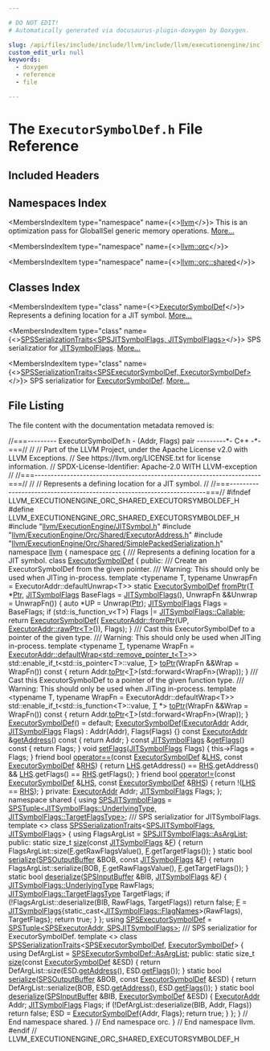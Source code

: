 ```yaml
---

# DO NOT EDIT!
# Automatically generated via docusaurus-plugin-doxygen by Doxygen.

slug: /api/files/include/include/llvm/include/llvm/executionengine/include/llvm/executionengine/orc/include/llvm/executionengine/orc/shared/executorsymboldef-h
custom_edit_url: null
keywords:
  - doxygen
  - reference
  - file

---
```





# The `ExecutorSymbolDef.h` File Reference

<DoxygenPage pluginConfig={pluginConfig}>



## Included Headers

<IncludesList>
<IncludesListItem
  filePath="llvm/ExecutionEngine/JITSymbol.h"
  permalink="/docs/api/files/include/include/llvm/include/llvm/executionengine/jitsymbol-h"
  isLocal="true" />
<IncludesListItem
  filePath="llvm/ExecutionEngine/Orc/Shared/ExecutorAddress.h"
  permalink="/docs/api/files/include/include/llvm/include/llvm/executionengine/include/llvm/executionengine/orc/include/llvm/executionengine/orc/shared/executoraddress-h"
  isLocal="true" />
<IncludesListItem
  filePath="llvm/ExecutionEngine/Orc/Shared/SimplePackedSerialization.h"
  permalink="/docs/api/files/include/include/llvm/include/llvm/executionengine/include/llvm/executionengine/orc/include/llvm/executionengine/orc/shared/simplepackedserialization-h"
  isLocal="true" />
</IncludesList>

## Namespaces Index

<MembersIndex>

<MembersIndexItem
  type="namespace"
  name={<><a href="/docs/api/namespaces/llvm">llvm</a></>}>
This is an optimization pass for GlobalISel generic memory operations. <a href="/docs/api/namespaces/llvm/#details">More...</a>
</MembersIndexItem>

<MembersIndexItem
  type="namespace"
  name={<><a href="/docs/api/namespaces/llvm/orc">llvm::orc</a></>}>
</MembersIndexItem>

<MembersIndexItem
  type="namespace"
  name={<><a href="/docs/api/namespaces/llvm/orc/shared">llvm::orc::shared</a></>}>
</MembersIndexItem>

</MembersIndex>

## Classes Index

<MembersIndex>

<MembersIndexItem
  type="class"
  name={<><a href="/docs/api/classes/llvm/orc/executorsymboldef">ExecutorSymbolDef</a></>}>
Represents a defining location for a JIT symbol. <a href="/docs/api/classes/llvm/orc/executorsymboldef/#details">More...</a>
</MembersIndexItem>

<MembersIndexItem
  type="class"
  name={<><a href="/docs/api/classes/llvm/orc/shared/spsserializationtraits-0da1f70d1d92c2b66afc8dda54004bbc">SPSSerializationTraits&lt;SPSJITSymbolFlags, JITSymbolFlags&gt;</a></>}>
SPS serializatior for <a href="/docs/api/classes/llvm/jitsymbolflags">JITSymbolFlags</a>. <a href="/docs/api/classes/llvm/orc/shared/spsserializationtraits-0da1f70d1d92c2b66afc8dda54004bbc/#details">More...</a>
</MembersIndexItem>

<MembersIndexItem
  type="class"
  name={<><a href="/docs/api/classes/llvm/orc/shared/spsserializationtraits-e321987a18985455c442c402cefd370c">SPSSerializationTraits&lt;SPSExecutorSymbolDef, ExecutorSymbolDef&gt;</a></>}>
SPS serializatior for <a href="/docs/api/classes/llvm/orc/executorsymboldef">ExecutorSymbolDef</a>. <a href="/docs/api/classes/llvm/orc/shared/spsserializationtraits-e321987a18985455c442c402cefd370c/#details">More...</a>
</MembersIndexItem>

</MembersIndex>


## File Listing

The file content with the documentation metadata removed is:

<ProgramListing>

<Link id="l00001" /><CodeLine lineNumber="1"><span class="doxyHighlightComment">//===--------- ExecutorSymbolDef.h - (Addr, Flags) pair ---------&#42;- C++ -&#42;-===//</span></CodeLine>
<Link id="l00002" /><CodeLine lineNumber="2"><span class="doxyHighlightComment">//</span></CodeLine>
<Link id="l00003" /><CodeLine lineNumber="3"><span class="doxyHighlightComment">// Part of the LLVM Project, under the Apache License v2.0 with LLVM Exceptions.</span></CodeLine>
<Link id="l00004" /><CodeLine lineNumber="4"><span class="doxyHighlightComment">// See https://llvm.org/LICENSE.txt for license information.</span></CodeLine>
<Link id="l00005" /><CodeLine lineNumber="5"><span class="doxyHighlightComment">// SPDX-License-Identifier: Apache-2.0 WITH LLVM-exception</span></CodeLine>
<Link id="l00006" /><CodeLine lineNumber="6"><span class="doxyHighlightComment">//</span></CodeLine>
<Link id="l00007" /><CodeLine lineNumber="7"><span class="doxyHighlightComment">//===----------------------------------------------------------------------===//</span></CodeLine>
<Link id="l00008" /><CodeLine lineNumber="8"><span class="doxyHighlightComment">//</span></CodeLine>
<Link id="l00009" /><CodeLine lineNumber="9"><span class="doxyHighlightComment">// Represents a defining location for a JIT symbol.</span></CodeLine>
<Link id="l00010" /><CodeLine lineNumber="10"><span class="doxyHighlightComment">//</span></CodeLine>
<Link id="l00011" /><CodeLine lineNumber="11"><span class="doxyHighlightComment">//===----------------------------------------------------------------------===//</span></CodeLine>
<Link id="l00012" /><CodeLine lineNumber="12"></CodeLine>
<Link id="l00013" /><CodeLine lineNumber="13"><span class="doxyHighlightPreprocessor">#ifndef LLVM&#95;EXECUTIONENGINE&#95;ORC&#95;SHARED&#95;EXECUTORSYMBOLDEF&#95;H</span></CodeLine>
<Link id="l00014" /><CodeLine lineNumber="14"><span class="doxyHighlightPreprocessor">#define LLVM&#95;EXECUTIONENGINE&#95;ORC&#95;SHARED&#95;EXECUTORSYMBOLDEF&#95;H</span></CodeLine>
<Link id="l00015" /><CodeLine lineNumber="15"></CodeLine>
<Link id="l00016" /><CodeLine lineNumber="16"><span class="doxyHighlightPreprocessor">#include &quot;<a href="/docs/api/files/include/include/llvm/include/llvm/executionengine/jitsymbol-h">llvm/ExecutionEngine/JITSymbol.h</a>&quot;</span></CodeLine>
<Link id="l00017" /><CodeLine lineNumber="17"><span class="doxyHighlightPreprocessor">#include &quot;<a href="/docs/api/files/include/include/llvm/include/llvm/executionengine/include/llvm/executionengine/orc/include/llvm/executionengine/orc/shared/executoraddress-h">llvm/ExecutionEngine/Orc/Shared/ExecutorAddress.h</a>&quot;</span></CodeLine>
<Link id="l00018" /><CodeLine lineNumber="18"><span class="doxyHighlightPreprocessor">#include &quot;<a href="/docs/api/files/include/include/llvm/include/llvm/executionengine/include/llvm/executionengine/orc/include/llvm/executionengine/orc/shared/simplepackedserialization-h">llvm/ExecutionEngine/Orc/Shared/SimplePackedSerialization.h</a>&quot;</span></CodeLine>
<Link id="l00019" /><CodeLine lineNumber="19"></CodeLine>
<Link id="l00020" /><CodeLine lineNumber="20"><span class="doxyHighlightKeyword">namespace </span><span class="doxyHighlight"><a href="/docs/api/namespaces/llvm">llvm</a> &#123;</span></CodeLine>
<Link id="l00021" /><CodeLine lineNumber="21"><span class="doxyHighlightKeyword">namespace </span><span class="doxyHighlight"><a href="/docs/api/namespaces/llvm/orc">orc</a> &#123;</span></CodeLine>
<Link id="l00022" /><CodeLine lineNumber="22"></CodeLine>
<Link id="l00023" /><CodeLine lineNumber="23"><span class="doxyHighlightComment">/// Represents a defining location for a JIT symbol.</span></CodeLine>
<Link id="l00024" /><CodeLine lineNumber="24" lineLink="/docs/api/classes/llvm/orc/executorsymboldef"><span class="doxyHighlightKeyword">class </span><span class="doxyHighlight"><a href="/docs/api/classes/llvm/orc/executorsymboldef/#a8d319565f4d469865bf57a1384e57235">ExecutorSymbolDef</a> &#123;</span></CodeLine>
<Link id="l00025" /><CodeLine lineNumber="25"><span class="doxyHighlightKeyword">public</span><span class="doxyHighlight">:</span></CodeLine>
<Link id="l00026" /><CodeLine lineNumber="26"><span class="doxyHighlightComment">  /// Create an ExecutorSymbolDef from the given pointer.</span></CodeLine>
<Link id="l00027" /><CodeLine lineNumber="27"><span class="doxyHighlightComment">  /// Warning: This should only be used when JITing in-process.</span></CodeLine>
<Link id="l00028" /><CodeLine lineNumber="28"><span class="doxyHighlight">  </span><span class="doxyHighlightKeyword">template</span><span class="doxyHighlight"> &lt;</span><span class="doxyHighlightKeyword">typename</span><span class="doxyHighlight"> T, </span><span class="doxyHighlightKeyword">typename</span><span class="doxyHighlight"> UnwrapFn = ExecutorAddr::defaultUnwrap&lt;T&gt;&gt;</span></CodeLine>
<Link id="l00029" /><CodeLine lineNumber="29" lineLink="/docs/api/classes/llvm/orc/executorsymboldef/#a4027523e233ec73fad998066e26ffc71"><span class="doxyHighlight">  </span><span class="doxyHighlightKeyword">static</span><span class="doxyHighlight"> <a href="/docs/api/classes/llvm/orc/executorsymboldef/#a8d319565f4d469865bf57a1384e57235">ExecutorSymbolDef</a> <a href="/docs/api/classes/llvm/orc/executorsymboldef/#a4027523e233ec73fad998066e26ffc71">fromPtr</a>(<a href="/docs/api/files/lib/lib/target/lib/target/mips/mips16isellowering-cpp/#a0acb682b8260ab1c60b918599864e2e5">T</a> &#42;<a href="/docs/api/files/lib/lib/analysis/targetlibraryinfo-cpp/#aca185e6d0e9f423dbb24440206454872a11dbf501abf829b3ab7049c2d3a8a053">Ptr</a>,</span></CodeLine>
<Link id="l00030" /><CodeLine lineNumber="30"><span class="doxyHighlight">                                   <a href="/docs/api/classes/llvm/jitsymbolflags">JITSymbolFlags</a> BaseFlags = <a href="/docs/api/classes/llvm/jitsymbolflags">JITSymbolFlags</a>(),</span></CodeLine>
<Link id="l00031" /><CodeLine lineNumber="31"><span class="doxyHighlight">                                   UnwrapFn &amp;&amp;Unwrap = UnwrapFn()) &#123;</span></CodeLine>
<Link id="l00032" /><CodeLine lineNumber="32"><span class="doxyHighlight">    </span><span class="doxyHighlightKeyword">auto</span><span class="doxyHighlight"> &#42;UP = Unwrap(<a href="/docs/api/files/lib/lib/analysis/targetlibraryinfo-cpp/#aca185e6d0e9f423dbb24440206454872a11dbf501abf829b3ab7049c2d3a8a053">Ptr</a>);</span></CodeLine>
<Link id="l00033" /><CodeLine lineNumber="33"><span class="doxyHighlight">    <a href="/docs/api/classes/llvm/jitsymbolflags">JITSymbolFlags</a> Flags = BaseFlags;</span></CodeLine>
<Link id="l00034" /><CodeLine lineNumber="34"><span class="doxyHighlight">    </span><span class="doxyHighlightKeywordFlow">if</span><span class="doxyHighlight"> (std::is&#95;function&#95;v&lt;T&gt;)</span></CodeLine>
<Link id="l00035" /><CodeLine lineNumber="35"><span class="doxyHighlight">      Flags |= <a href="/docs/api/classes/llvm/jitsymbolflags/#ad509c6d010720c4f71aeac1fba93f8cba9287f0bdea578bb13149dee3a35f69d5">JITSymbolFlags::Callable</a>;</span></CodeLine>
<Link id="l00036" /><CodeLine lineNumber="36"><span class="doxyHighlight">    </span><span class="doxyHighlightKeywordFlow">return</span><span class="doxyHighlight"> <a href="/docs/api/classes/llvm/orc/executorsymboldef/#a8d319565f4d469865bf57a1384e57235">ExecutorSymbolDef</a>(</span></CodeLine>
<Link id="l00037" /><CodeLine lineNumber="37"><span class="doxyHighlight">        <a href="/docs/api/classes/llvm/orc/executoraddr/#a8adb0ae35f7e95c960c86cfe19bc7215">ExecutorAddr::fromPtr</a>(UP, <a href="/docs/api/classes/llvm/orc/executoraddr/#a08c5e1385c9dbeb93ed92f693ff6eb6c">ExecutorAddr::rawPtr&lt;T&gt;</a>()), Flags);</span></CodeLine>
<Link id="l00038" /><CodeLine lineNumber="38"><span class="doxyHighlight">  &#125;</span></CodeLine>
<Link id="l00039" /><CodeLine lineNumber="39"></CodeLine>
<Link id="l00040" /><CodeLine lineNumber="40"><span class="doxyHighlightComment">  /// Cast this ExecutorSymbolDef to a pointer of the given type.</span></CodeLine>
<Link id="l00041" /><CodeLine lineNumber="41"><span class="doxyHighlightComment">  /// Warning: This should only be used when JITing in-process.</span></CodeLine>
<Link id="l00042" /><CodeLine lineNumber="42"><span class="doxyHighlight">  </span><span class="doxyHighlightKeyword">template</span><span class="doxyHighlight"> &lt;</span><span class="doxyHighlightKeyword">typename</span><span class="doxyHighlight"> <a href="/docs/api/files/lib/lib/target/lib/target/mips/mips16isellowering-cpp/#a0acb682b8260ab1c60b918599864e2e5">T</a>, </span><span class="doxyHighlightKeyword">typename</span><span class="doxyHighlight"> WrapFn =</span></CodeLine>
<Link id="l00043" /><CodeLine lineNumber="43"><span class="doxyHighlight">                            <a href="/docs/api/classes/llvm/orc/executoraddr/#a28b93ed546fe33e59ebe11a0d12e5de3">ExecutorAddr::defaultWrap&lt;std::remove&#95;pointer&#95;t&lt;T&gt;</a>&gt;&gt;</span></CodeLine>
<Link id="l00044" /><CodeLine lineNumber="44"><span class="doxyHighlight">  std::enable&#95;if&#95;t&lt;std::is&#95;pointer&lt;T&gt;::value, <a href="/docs/api/files/lib/lib/target/lib/target/mips/mips16isellowering-cpp/#a0acb682b8260ab1c60b918599864e2e5">T</a>&gt;</span></CodeLine>
<Link id="l00045" /><CodeLine lineNumber="45" lineLink="/docs/api/classes/llvm/orc/executorsymboldef/#a39c0c4e92038941ee7821130b81776d5"><span class="doxyHighlight">  <a href="/docs/api/classes/llvm/orc/executorsymboldef/#a39c0c4e92038941ee7821130b81776d5">toPtr</a>(WrapFn &amp;&amp;Wrap = WrapFn())</span><span class="doxyHighlightKeyword"> const </span><span class="doxyHighlight">&#123;</span></CodeLine>
<Link id="l00046" /><CodeLine lineNumber="46"><span class="doxyHighlight">    </span><span class="doxyHighlightKeywordFlow">return</span><span class="doxyHighlight"> Addr.<a href="/docs/api/classes/llvm/orc/executoraddr/#af5df5d5fa49d180d3ca3de567f60de79">toPtr</a>&lt;<a href="/docs/api/files/lib/lib/target/lib/target/mips/mips16isellowering-cpp/#a0acb682b8260ab1c60b918599864e2e5">T</a>&gt;(std::forward&lt;WrapFn&gt;(Wrap));</span></CodeLine>
<Link id="l00047" /><CodeLine lineNumber="47"><span class="doxyHighlight">  &#125;</span></CodeLine>
<Link id="l00048" /><CodeLine lineNumber="48"></CodeLine>
<Link id="l00049" /><CodeLine lineNumber="49"><span class="doxyHighlightComment">  /// Cast this ExecutorSymbolDef to a pointer of the given function type.</span></CodeLine>
<Link id="l00050" /><CodeLine lineNumber="50"><span class="doxyHighlightComment">  /// Warning: This should only be used when JITing in-process.</span></CodeLine>
<Link id="l00051" /><CodeLine lineNumber="51"><span class="doxyHighlight">  </span><span class="doxyHighlightKeyword">template</span><span class="doxyHighlight"> &lt;</span><span class="doxyHighlightKeyword">typename</span><span class="doxyHighlight"> T, </span><span class="doxyHighlightKeyword">typename</span><span class="doxyHighlight"> WrapFn = ExecutorAddr::defaultWrap&lt;T&gt;&gt;</span></CodeLine>
<Link id="l00052" /><CodeLine lineNumber="52"><span class="doxyHighlight">  std::enable&#95;if&#95;t&lt;std::is&#95;function&lt;T&gt;::value, <a href="/docs/api/files/lib/lib/target/lib/target/mips/mips16isellowering-cpp/#a0acb682b8260ab1c60b918599864e2e5">T</a> &#42;&gt;</span></CodeLine>
<Link id="l00053" /><CodeLine lineNumber="53" lineLink="/docs/api/classes/llvm/orc/executorsymboldef/#afe353cb36461f2f4475fa41d3cbcdc9c"><span class="doxyHighlight">  <a href="/docs/api/classes/llvm/orc/executorsymboldef/#afe353cb36461f2f4475fa41d3cbcdc9c">toPtr</a>(WrapFn &amp;&amp;Wrap = WrapFn())</span><span class="doxyHighlightKeyword"> const </span><span class="doxyHighlight">&#123;</span></CodeLine>
<Link id="l00054" /><CodeLine lineNumber="54"><span class="doxyHighlight">    </span><span class="doxyHighlightKeywordFlow">return</span><span class="doxyHighlight"> Addr.<a href="/docs/api/classes/llvm/orc/executoraddr/#af5df5d5fa49d180d3ca3de567f60de79">toPtr</a>&lt;<a href="/docs/api/files/lib/lib/target/lib/target/mips/mips16isellowering-cpp/#a0acb682b8260ab1c60b918599864e2e5">T</a>&gt;(std::forward&lt;WrapFn&gt;(Wrap));</span></CodeLine>
<Link id="l00055" /><CodeLine lineNumber="55"><span class="doxyHighlight">  &#125;</span></CodeLine>
<Link id="l00056" /><CodeLine lineNumber="56"></CodeLine>
<Link id="l00057" /><CodeLine lineNumber="57" lineLink="/docs/api/classes/llvm/orc/executorsymboldef/#a8d319565f4d469865bf57a1384e57235"><span class="doxyHighlight">  <a href="/docs/api/classes/llvm/orc/executorsymboldef/#a8d319565f4d469865bf57a1384e57235">ExecutorSymbolDef</a>() = </span><span class="doxyHighlightKeywordFlow">default</span><span class="doxyHighlight">;</span></CodeLine>
<Link id="l00058" /><CodeLine lineNumber="58" lineLink="/docs/api/classes/llvm/orc/executorsymboldef/#a5faaa48261fca6ca7b6723a8665d1783"><span class="doxyHighlight">  <a href="/docs/api/classes/llvm/orc/executorsymboldef/#a5faaa48261fca6ca7b6723a8665d1783">ExecutorSymbolDef</a>(<a href="/docs/api/classes/llvm/orc/executoraddr">ExecutorAddr</a> Addr, <a href="/docs/api/classes/llvm/jitsymbolflags">JITSymbolFlags</a> Flags)</span></CodeLine>
<Link id="l00059" /><CodeLine lineNumber="59"><span class="doxyHighlight">    : Addr(Addr), Flags(Flags) &#123;&#125;</span></CodeLine>
<Link id="l00060" /><CodeLine lineNumber="60"></CodeLine>
<Link id="l00061" /><CodeLine lineNumber="61" lineLink="/docs/api/classes/llvm/orc/executorsymboldef/#af37d28cfc286061fc4faddf19b517e99"><span class="doxyHighlight">  </span><span class="doxyHighlightKeyword">const</span><span class="doxyHighlight"> <a href="/docs/api/classes/llvm/orc/executoraddr">ExecutorAddr</a> &amp;<a href="/docs/api/classes/llvm/orc/executorsymboldef/#af37d28cfc286061fc4faddf19b517e99">getAddress</a>()</span><span class="doxyHighlightKeyword"> const </span><span class="doxyHighlight">&#123; </span><span class="doxyHighlightKeywordFlow">return</span><span class="doxyHighlight"> Addr; &#125;</span></CodeLine>
<Link id="l00062" /><CodeLine lineNumber="62"></CodeLine>
<Link id="l00063" /><CodeLine lineNumber="63" lineLink="/docs/api/classes/llvm/orc/executorsymboldef/#ad8fb83276d38c4f5d825aae80e8a76e8"><span class="doxyHighlight">  </span><span class="doxyHighlightKeyword">const</span><span class="doxyHighlight"> <a href="/docs/api/classes/llvm/jitsymbolflags">JITSymbolFlags</a> &amp;<a href="/docs/api/classes/llvm/orc/executorsymboldef/#ad8fb83276d38c4f5d825aae80e8a76e8">getFlags</a>()</span><span class="doxyHighlightKeyword"> const </span><span class="doxyHighlight">&#123; </span><span class="doxyHighlightKeywordFlow">return</span><span class="doxyHighlight"> Flags; &#125;</span></CodeLine>
<Link id="l00064" /><CodeLine lineNumber="64"></CodeLine>
<Link id="l00065" /><CodeLine lineNumber="65" lineLink="/docs/api/classes/llvm/orc/executorsymboldef/#a0ff440f2e311ac4bbec9bf0be11dad50"><span class="doxyHighlight">  </span><span class="doxyHighlightKeywordType">void</span><span class="doxyHighlight"> <a href="/docs/api/classes/llvm/orc/executorsymboldef/#a0ff440f2e311ac4bbec9bf0be11dad50">setFlags</a>(<a href="/docs/api/classes/llvm/jitsymbolflags">JITSymbolFlags</a> Flags) &#123; this-&gt;Flags = Flags; &#125;</span></CodeLine>
<Link id="l00066" /><CodeLine lineNumber="66"></CodeLine>
<Link id="l00067" /><CodeLine lineNumber="67" lineLink="/docs/api/classes/llvm/orc/executorsymboldef/#a15111e09fbfcac9f7256a1360bee4bbd"><span class="doxyHighlight">  </span><span class="doxyHighlightKeyword">friend</span><span class="doxyHighlight"> </span><span class="doxyHighlightKeywordType">bool</span><span class="doxyHighlight"> <a href="/docs/api/classes/llvm/orc/executorsymboldef/#a15111e09fbfcac9f7256a1360bee4bbd">operator==</a>(</span><span class="doxyHighlightKeyword">const</span><span class="doxyHighlight"> <a href="/docs/api/classes/llvm/orc/executorsymboldef/#a8d319565f4d469865bf57a1384e57235">ExecutorSymbolDef</a> &amp;<a href="/docs/api/files/lib/lib/target/lib/target/x86/x86partialreduction-cpp/#a9e1483f7215664a2315c53c3558d9a8d">LHS</a>,</span></CodeLine>
<Link id="l00068" /><CodeLine lineNumber="68"><span class="doxyHighlight">                         </span><span class="doxyHighlightKeyword">const</span><span class="doxyHighlight"> <a href="/docs/api/classes/llvm/orc/executorsymboldef/#a8d319565f4d469865bf57a1384e57235">ExecutorSymbolDef</a> &amp;<a href="/docs/api/files/lib/lib/target/lib/target/x86/x86partialreduction-cpp/#a87b8bfbbe9d8f7146d7f20a5fb42efd0">RHS</a>) &#123;</span></CodeLine>
<Link id="l00069" /><CodeLine lineNumber="69"><span class="doxyHighlight">    </span><span class="doxyHighlightKeywordFlow">return</span><span class="doxyHighlight"> <a href="/docs/api/files/lib/lib/target/lib/target/x86/x86partialreduction-cpp/#a9e1483f7215664a2315c53c3558d9a8d">LHS</a>.getAddress() == <a href="/docs/api/files/lib/lib/target/lib/target/x86/x86partialreduction-cpp/#a87b8bfbbe9d8f7146d7f20a5fb42efd0">RHS</a>.getAddress() &amp;&amp;</span></CodeLine>
<Link id="l00070" /><CodeLine lineNumber="70"><span class="doxyHighlight">           <a href="/docs/api/files/lib/lib/target/lib/target/x86/x86partialreduction-cpp/#a9e1483f7215664a2315c53c3558d9a8d">LHS</a>.getFlags() == <a href="/docs/api/files/lib/lib/target/lib/target/x86/x86partialreduction-cpp/#a87b8bfbbe9d8f7146d7f20a5fb42efd0">RHS</a>.getFlags();</span></CodeLine>
<Link id="l00071" /><CodeLine lineNumber="71"><span class="doxyHighlight">  &#125;</span></CodeLine>
<Link id="l00072" /><CodeLine lineNumber="72"></CodeLine>
<Link id="l00073" /><CodeLine lineNumber="73" lineLink="/docs/api/classes/llvm/orc/executorsymboldef/#a288b02b080d8f97174495df5dfe7970c"><span class="doxyHighlight">  </span><span class="doxyHighlightKeyword">friend</span><span class="doxyHighlight"> </span><span class="doxyHighlightKeywordType">bool</span><span class="doxyHighlight"> <a href="/docs/api/classes/llvm/orc/executorsymboldef/#a288b02b080d8f97174495df5dfe7970c">operator!=</a>(</span><span class="doxyHighlightKeyword">const</span><span class="doxyHighlight"> <a href="/docs/api/classes/llvm/orc/executorsymboldef/#a8d319565f4d469865bf57a1384e57235">ExecutorSymbolDef</a> &amp;<a href="/docs/api/files/lib/lib/target/lib/target/x86/x86partialreduction-cpp/#a9e1483f7215664a2315c53c3558d9a8d">LHS</a>,</span></CodeLine>
<Link id="l00074" /><CodeLine lineNumber="74"><span class="doxyHighlight">                         </span><span class="doxyHighlightKeyword">const</span><span class="doxyHighlight"> <a href="/docs/api/classes/llvm/orc/executorsymboldef/#a8d319565f4d469865bf57a1384e57235">ExecutorSymbolDef</a> &amp;<a href="/docs/api/files/lib/lib/target/lib/target/x86/x86partialreduction-cpp/#a87b8bfbbe9d8f7146d7f20a5fb42efd0">RHS</a>) &#123;</span></CodeLine>
<Link id="l00075" /><CodeLine lineNumber="75"><span class="doxyHighlight">    </span><span class="doxyHighlightKeywordFlow">return</span><span class="doxyHighlight"> !(<a href="/docs/api/files/lib/lib/target/lib/target/x86/x86partialreduction-cpp/#a9e1483f7215664a2315c53c3558d9a8d">LHS</a> == <a href="/docs/api/files/lib/lib/target/lib/target/x86/x86partialreduction-cpp/#a87b8bfbbe9d8f7146d7f20a5fb42efd0">RHS</a>);</span></CodeLine>
<Link id="l00076" /><CodeLine lineNumber="76"><span class="doxyHighlight">  &#125;</span></CodeLine>
<Link id="l00077" /><CodeLine lineNumber="77"></CodeLine>
<Link id="l00078" /><CodeLine lineNumber="78"><span class="doxyHighlightKeyword">private</span><span class="doxyHighlight">:</span></CodeLine>
<Link id="l00079" /><CodeLine lineNumber="79"><span class="doxyHighlight">  <a href="/docs/api/classes/llvm/orc/executoraddr">ExecutorAddr</a> Addr;</span></CodeLine>
<Link id="l00080" /><CodeLine lineNumber="80"><span class="doxyHighlight">  <a href="/docs/api/classes/llvm/jitsymbolflags">JITSymbolFlags</a> Flags;</span></CodeLine>
<Link id="l00081" /><CodeLine lineNumber="81"><span class="doxyHighlight">&#125;;</span></CodeLine>
<Link id="l00082" /><CodeLine lineNumber="82"></CodeLine>
<Link id="l00083" /><CodeLine lineNumber="83"><span class="doxyHighlightKeyword">namespace </span><span class="doxyHighlight">shared &#123;</span></CodeLine>
<Link id="l00084" /><CodeLine lineNumber="84"></CodeLine>
<Link id="l00085" /><CodeLine lineNumber="85" lineLink="/docs/api/namespaces/llvm/orc/shared/#a0295b4b8235c6c45e3d630f59a879547"><span class="doxyHighlightKeyword">using </span><span class="doxyHighlight"><a href="/docs/api/namespaces/llvm/orc/shared/#a0295b4b8235c6c45e3d630f59a879547">SPSJITSymbolFlags</a> =</span></CodeLine>
<Link id="l00086" /><CodeLine lineNumber="86"><span class="doxyHighlight">    <a href="/docs/api/classes/llvm/orc/shared/spstuple">SPSTuple&lt;JITSymbolFlags::UnderlyingType, JITSymbolFlags::TargetFlagsType&gt;</a>;</span></CodeLine>
<Link id="l00087" /><CodeLine lineNumber="87"></CodeLine>
<Link id="l00088" /><CodeLine lineNumber="88"><span class="doxyHighlightComment">/// SPS serializatior for JITSymbolFlags.</span></CodeLine>
<Link id="l00089" /><CodeLine lineNumber="89" lineLink="/docs/api/classes/llvm/orc/shared/spsserializationtraits-0da1f70d1d92c2b66afc8dda54004bbc"><span class="doxyHighlightKeyword">template</span><span class="doxyHighlight"> &lt;&gt; </span><span class="doxyHighlightKeyword">class </span><span class="doxyHighlight"><a href="/docs/api/classes/llvm/orc/shared/spsserializationtraits">SPSSerializationTraits</a>&lt;<a href="/docs/api/namespaces/llvm/orc/shared/#a0295b4b8235c6c45e3d630f59a879547">SPSJITSymbolFlags</a>, <a href="/docs/api/classes/llvm/jitsymbolflags">JITSymbolFlags</a>&gt; &#123;</span></CodeLine>
<Link id="l00090" /><CodeLine lineNumber="90"><span class="doxyHighlight">  </span><span class="doxyHighlightKeyword">using </span><span class="doxyHighlight">FlagsArgList = <a href="/docs/api/classes/llvm/orc/shared/spstuple/#a4ac958780d60988306a818239d07657c">SPSJITSymbolFlags::AsArgList</a>;</span></CodeLine>
<Link id="l00091" /><CodeLine lineNumber="91"></CodeLine>
<Link id="l00092" /><CodeLine lineNumber="92"><span class="doxyHighlightKeyword">public</span><span class="doxyHighlight">:</span></CodeLine>
<Link id="l00093" /><CodeLine lineNumber="93" lineLink="/docs/api/classes/llvm/orc/shared/spsserializationtraits-0da1f70d1d92c2b66afc8dda54004bbc/#ae9ed969546f041a4f4ca84c218e3d4e1"><span class="doxyHighlight">  </span><span class="doxyHighlightKeyword">static</span><span class="doxyHighlight"> </span><span class="doxyHighlightKeywordType">size&#95;t</span><span class="doxyHighlight"> <a href="/docs/api/classes/llvm/orc/shared/spsserializationtraits-0da1f70d1d92c2b66afc8dda54004bbc/#ae9ed969546f041a4f4ca84c218e3d4e1">size</a>(</span><span class="doxyHighlightKeyword">const</span><span class="doxyHighlight"> <a href="/docs/api/classes/llvm/jitsymbolflags">JITSymbolFlags</a> &amp;<a href="/docs/api/files/lib/lib/support/md5-cpp/#a96d73bbd7af15cb1fc38c3f4a3bd82e9">F</a>) &#123;</span></CodeLine>
<Link id="l00094" /><CodeLine lineNumber="94"><span class="doxyHighlight">    </span><span class="doxyHighlightKeywordFlow">return</span><span class="doxyHighlight"> FlagsArgList::size(<a href="/docs/api/files/lib/lib/support/md5-cpp/#a96d73bbd7af15cb1fc38c3f4a3bd82e9">F</a>.getRawFlagsValue(), <a href="/docs/api/files/lib/lib/support/md5-cpp/#a96d73bbd7af15cb1fc38c3f4a3bd82e9">F</a>.getTargetFlags());</span></CodeLine>
<Link id="l00095" /><CodeLine lineNumber="95"><span class="doxyHighlight">  &#125;</span></CodeLine>
<Link id="l00096" /><CodeLine lineNumber="96"></CodeLine>
<Link id="l00097" /><CodeLine lineNumber="97" lineLink="/docs/api/classes/llvm/orc/shared/spsserializationtraits-0da1f70d1d92c2b66afc8dda54004bbc/#ac1e633575cb40d753806cb92a583e328"><span class="doxyHighlight">  </span><span class="doxyHighlightKeyword">static</span><span class="doxyHighlight"> </span><span class="doxyHighlightKeywordType">bool</span><span class="doxyHighlight"> <a href="/docs/api/classes/llvm/orc/shared/spsserializationtraits-0da1f70d1d92c2b66afc8dda54004bbc/#ac1e633575cb40d753806cb92a583e328">serialize</a>(<a href="/docs/api/classes/llvm/orc/shared/spsoutputbuffer">SPSOutputBuffer</a> &amp;BOB, </span><span class="doxyHighlightKeyword">const</span><span class="doxyHighlight"> <a href="/docs/api/classes/llvm/jitsymbolflags">JITSymbolFlags</a> &amp;<a href="/docs/api/files/lib/lib/support/md5-cpp/#a96d73bbd7af15cb1fc38c3f4a3bd82e9">F</a>) &#123;</span></CodeLine>
<Link id="l00098" /><CodeLine lineNumber="98"><span class="doxyHighlight">    </span><span class="doxyHighlightKeywordFlow">return</span><span class="doxyHighlight"> FlagsArgList::serialize(BOB, <a href="/docs/api/files/lib/lib/support/md5-cpp/#a96d73bbd7af15cb1fc38c3f4a3bd82e9">F</a>.getRawFlagsValue(),</span></CodeLine>
<Link id="l00099" /><CodeLine lineNumber="99"><span class="doxyHighlight">                                   <a href="/docs/api/files/lib/lib/support/md5-cpp/#a96d73bbd7af15cb1fc38c3f4a3bd82e9">F</a>.getTargetFlags());</span></CodeLine>
<Link id="l00100" /><CodeLine lineNumber="100"><span class="doxyHighlight">  &#125;</span></CodeLine>
<Link id="l00101" /><CodeLine lineNumber="101"></CodeLine>
<Link id="l00102" /><CodeLine lineNumber="102" lineLink="/docs/api/classes/llvm/orc/shared/spsserializationtraits-0da1f70d1d92c2b66afc8dda54004bbc/#aaec05882f4602e3dc4f238ca9e49a9c0"><span class="doxyHighlight">  </span><span class="doxyHighlightKeyword">static</span><span class="doxyHighlight"> </span><span class="doxyHighlightKeywordType">bool</span><span class="doxyHighlight"> <a href="/docs/api/classes/llvm/orc/shared/spsserializationtraits-0da1f70d1d92c2b66afc8dda54004bbc/#aaec05882f4602e3dc4f238ca9e49a9c0">deserialize</a>(<a href="/docs/api/classes/llvm/orc/shared/spsinputbuffer">SPSInputBuffer</a> &amp;BIB, <a href="/docs/api/classes/llvm/jitsymbolflags">JITSymbolFlags</a> &amp;<a href="/docs/api/files/lib/lib/support/md5-cpp/#a96d73bbd7af15cb1fc38c3f4a3bd82e9">F</a>) &#123;</span></CodeLine>
<Link id="l00103" /><CodeLine lineNumber="103"><span class="doxyHighlight">    <a href="/docs/api/classes/llvm/jitsymbolflags/#ae8a3d8ffa06d35ed1b432fd4ba578ad4">JITSymbolFlags::UnderlyingType</a> RawFlags;</span></CodeLine>
<Link id="l00104" /><CodeLine lineNumber="104"><span class="doxyHighlight">    <a href="/docs/api/classes/llvm/jitsymbolflags/#a52b2cde16c7a36e0ac89c4a9462f2226">JITSymbolFlags::TargetFlagsType</a> TargetFlags;</span></CodeLine>
<Link id="l00105" /><CodeLine lineNumber="105"><span class="doxyHighlight">    </span><span class="doxyHighlightKeywordFlow">if</span><span class="doxyHighlight"> (!FlagsArgList::deserialize(BIB, RawFlags, TargetFlags))</span></CodeLine>
<Link id="l00106" /><CodeLine lineNumber="106"><span class="doxyHighlight">      </span><span class="doxyHighlightKeywordFlow">return</span><span class="doxyHighlight"> </span><span class="doxyHighlightKeyword">false</span><span class="doxyHighlight">;</span></CodeLine>
<Link id="l00107" /><CodeLine lineNumber="107"><span class="doxyHighlight">    <a href="/docs/api/files/lib/lib/support/md5-cpp/#a96d73bbd7af15cb1fc38c3f4a3bd82e9">F</a> = <a href="/docs/api/classes/llvm/jitsymbolflags">JITSymbolFlags</a>&#123;</span><span class="doxyHighlightKeyword">static&#95;cast&lt;</span><span class="doxyHighlight"><a href="/docs/api/classes/llvm/jitsymbolflags/#ad509c6d010720c4f71aeac1fba93f8cb">JITSymbolFlags::FlagNames</a></span><span class="doxyHighlightKeyword">&gt;</span><span class="doxyHighlight">(RawFlags),</span></CodeLine>
<Link id="l00108" /><CodeLine lineNumber="108"><span class="doxyHighlight">                       TargetFlags&#125;;</span></CodeLine>
<Link id="l00109" /><CodeLine lineNumber="109"><span class="doxyHighlight">    </span><span class="doxyHighlightKeywordFlow">return</span><span class="doxyHighlight"> </span><span class="doxyHighlightKeyword">true</span><span class="doxyHighlight">;</span></CodeLine>
<Link id="l00110" /><CodeLine lineNumber="110"><span class="doxyHighlight">  &#125;</span></CodeLine>
<Link id="l00111" /><CodeLine lineNumber="111"><span class="doxyHighlight">&#125;;</span></CodeLine>
<Link id="l00112" /><CodeLine lineNumber="112"></CodeLine>
<Link id="l00113" /><CodeLine lineNumber="113" lineLink="/docs/api/namespaces/llvm/orc/shared/#a2e25123fcbb940292ea9a1f907924952"><span class="doxyHighlightKeyword">using </span><span class="doxyHighlight"><a href="/docs/api/namespaces/llvm/orc/shared/#a2e25123fcbb940292ea9a1f907924952">SPSExecutorSymbolDef</a> = <a href="/docs/api/classes/llvm/orc/shared/spstuple">SPSTuple&lt;SPSExecutorAddr, SPSJITSymbolFlags&gt;</a>;</span></CodeLine>
<Link id="l00114" /><CodeLine lineNumber="114"></CodeLine>
<Link id="l00115" /><CodeLine lineNumber="115"><span class="doxyHighlightComment">/// SPS serializatior for ExecutorSymbolDef.</span></CodeLine>
<Link id="l00116" /><CodeLine lineNumber="116"><span class="doxyHighlightKeyword">template</span><span class="doxyHighlight"> &lt;&gt;</span></CodeLine>
<Link id="l00117" /><CodeLine lineNumber="117" lineLink="/docs/api/classes/llvm/orc/shared/spsserializationtraits-e321987a18985455c442c402cefd370c"><span class="doxyHighlightKeyword">class </span><span class="doxyHighlight"><a href="/docs/api/classes/llvm/orc/shared/spsserializationtraits">SPSSerializationTraits</a>&lt;<a href="/docs/api/namespaces/llvm/orc/shared/#a2e25123fcbb940292ea9a1f907924952">SPSExecutorSymbolDef</a>, <a href="/docs/api/classes/llvm/orc/executorsymboldef">ExecutorSymbolDef</a>&gt; &#123;</span></CodeLine>
<Link id="l00118" /><CodeLine lineNumber="118"><span class="doxyHighlight">  </span><span class="doxyHighlightKeyword">using </span><span class="doxyHighlight">DefArgList = <a href="/docs/api/classes/llvm/orc/shared/spstuple/#a4ac958780d60988306a818239d07657c">SPSExecutorSymbolDef::AsArgList</a>;</span></CodeLine>
<Link id="l00119" /><CodeLine lineNumber="119"></CodeLine>
<Link id="l00120" /><CodeLine lineNumber="120"><span class="doxyHighlightKeyword">public</span><span class="doxyHighlight">:</span></CodeLine>
<Link id="l00121" /><CodeLine lineNumber="121" lineLink="/docs/api/classes/llvm/orc/shared/spsserializationtraits-e321987a18985455c442c402cefd370c/#a23051aa08752f1b73f87703440a892b5"><span class="doxyHighlight">  </span><span class="doxyHighlightKeyword">static</span><span class="doxyHighlight"> </span><span class="doxyHighlightKeywordType">size&#95;t</span><span class="doxyHighlight"> <a href="/docs/api/classes/llvm/orc/shared/spsserializationtraits-e321987a18985455c442c402cefd370c/#a23051aa08752f1b73f87703440a892b5">size</a>(</span><span class="doxyHighlightKeyword">const</span><span class="doxyHighlight"> <a href="/docs/api/classes/llvm/orc/executorsymboldef">ExecutorSymbolDef</a> &amp;ESD) &#123;</span></CodeLine>
<Link id="l00122" /><CodeLine lineNumber="122"><span class="doxyHighlight">    </span><span class="doxyHighlightKeywordFlow">return</span><span class="doxyHighlight"> DefArgList::size(ESD.<a href="/docs/api/classes/llvm/orc/executorsymboldef/#af37d28cfc286061fc4faddf19b517e99">getAddress</a>(), ESD.<a href="/docs/api/classes/llvm/orc/executorsymboldef/#ad8fb83276d38c4f5d825aae80e8a76e8">getFlags</a>());</span></CodeLine>
<Link id="l00123" /><CodeLine lineNumber="123"><span class="doxyHighlight">  &#125;</span></CodeLine>
<Link id="l00124" /><CodeLine lineNumber="124"></CodeLine>
<Link id="l00125" /><CodeLine lineNumber="125" lineLink="/docs/api/classes/llvm/orc/shared/spsserializationtraits-e321987a18985455c442c402cefd370c/#a827a63d495b35011f21af9ed188edc59"><span class="doxyHighlight">  </span><span class="doxyHighlightKeyword">static</span><span class="doxyHighlight"> </span><span class="doxyHighlightKeywordType">bool</span><span class="doxyHighlight"> <a href="/docs/api/classes/llvm/orc/shared/spsserializationtraits-e321987a18985455c442c402cefd370c/#a827a63d495b35011f21af9ed188edc59">serialize</a>(<a href="/docs/api/classes/llvm/orc/shared/spsoutputbuffer">SPSOutputBuffer</a> &amp;BOB, </span><span class="doxyHighlightKeyword">const</span><span class="doxyHighlight"> <a href="/docs/api/classes/llvm/orc/executorsymboldef">ExecutorSymbolDef</a> &amp;ESD) &#123;</span></CodeLine>
<Link id="l00126" /><CodeLine lineNumber="126"><span class="doxyHighlight">    </span><span class="doxyHighlightKeywordFlow">return</span><span class="doxyHighlight"> DefArgList::serialize(BOB, ESD.<a href="/docs/api/classes/llvm/orc/executorsymboldef/#af37d28cfc286061fc4faddf19b517e99">getAddress</a>(), ESD.<a href="/docs/api/classes/llvm/orc/executorsymboldef/#ad8fb83276d38c4f5d825aae80e8a76e8">getFlags</a>());</span></CodeLine>
<Link id="l00127" /><CodeLine lineNumber="127"><span class="doxyHighlight">  &#125;</span></CodeLine>
<Link id="l00128" /><CodeLine lineNumber="128"></CodeLine>
<Link id="l00129" /><CodeLine lineNumber="129" lineLink="/docs/api/classes/llvm/orc/shared/spsserializationtraits-e321987a18985455c442c402cefd370c/#a1de8e3f818b739d61092f5cc8df2d09c"><span class="doxyHighlight">  </span><span class="doxyHighlightKeyword">static</span><span class="doxyHighlight"> </span><span class="doxyHighlightKeywordType">bool</span><span class="doxyHighlight"> <a href="/docs/api/classes/llvm/orc/shared/spsserializationtraits-e321987a18985455c442c402cefd370c/#a1de8e3f818b739d61092f5cc8df2d09c">deserialize</a>(<a href="/docs/api/classes/llvm/orc/shared/spsinputbuffer">SPSInputBuffer</a> &amp;BIB, <a href="/docs/api/classes/llvm/orc/executorsymboldef">ExecutorSymbolDef</a> &amp;ESD) &#123;</span></CodeLine>
<Link id="l00130" /><CodeLine lineNumber="130"><span class="doxyHighlight">    <a href="/docs/api/classes/llvm/orc/executoraddr">ExecutorAddr</a> Addr;</span></CodeLine>
<Link id="l00131" /><CodeLine lineNumber="131"><span class="doxyHighlight">    <a href="/docs/api/classes/llvm/jitsymbolflags">JITSymbolFlags</a> Flags;</span></CodeLine>
<Link id="l00132" /><CodeLine lineNumber="132"><span class="doxyHighlight">    </span><span class="doxyHighlightKeywordFlow">if</span><span class="doxyHighlight"> (!DefArgList::deserialize(BIB, Addr, Flags))</span></CodeLine>
<Link id="l00133" /><CodeLine lineNumber="133"><span class="doxyHighlight">      </span><span class="doxyHighlightKeywordFlow">return</span><span class="doxyHighlight"> </span><span class="doxyHighlightKeyword">false</span><span class="doxyHighlight">;</span></CodeLine>
<Link id="l00134" /><CodeLine lineNumber="134"><span class="doxyHighlight">    ESD = <a href="/docs/api/classes/llvm/orc/executorsymboldef">ExecutorSymbolDef</a>&#123;Addr, Flags&#125;;</span></CodeLine>
<Link id="l00135" /><CodeLine lineNumber="135"><span class="doxyHighlight">    </span><span class="doxyHighlightKeywordFlow">return</span><span class="doxyHighlight"> </span><span class="doxyHighlightKeyword">true</span><span class="doxyHighlight">;</span></CodeLine>
<Link id="l00136" /><CodeLine lineNumber="136"><span class="doxyHighlight">  &#125;</span></CodeLine>
<Link id="l00137" /><CodeLine lineNumber="137"><span class="doxyHighlight">&#125;;</span></CodeLine>
<Link id="l00138" /><CodeLine lineNumber="138"></CodeLine>
<Link id="l00139" /><CodeLine lineNumber="139"><span class="doxyHighlight">&#125; </span><span class="doxyHighlightComment">// End namespace shared.</span></CodeLine>
<Link id="l00140" /><CodeLine lineNumber="140"><span class="doxyHighlight">&#125; </span><span class="doxyHighlightComment">// End namespace orc.</span></CodeLine>
<Link id="l00141" /><CodeLine lineNumber="141"><span class="doxyHighlight">&#125; </span><span class="doxyHighlightComment">// End namespace llvm.</span></CodeLine>
<Link id="l00142" /><CodeLine lineNumber="142"></CodeLine>
<Link id="l00143" /><CodeLine lineNumber="143"><span class="doxyHighlightPreprocessor">#endif </span><span class="doxyHighlightComment">// LLVM&#95;EXECUTIONENGINE&#95;ORC&#95;SHARED&#95;EXECUTORSYMBOLDEF&#95;H</span></CodeLine>

</ProgramListing>


</DoxygenPage>
